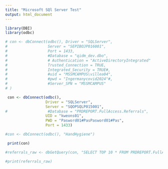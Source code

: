 ---
title: "Microsoft SQl Server Test"
output: html_document
---

```{r setup}
library(DBI)
library(odbc)

# con <- dbConnect(odbc(), Driver = "SQLServer",
#                  Server = "SEPIBOJP016001",
#                  Port = 1433,
#                  #Database = "qidm_dev.dbo",
#                  # Authentication = "ActiveDirectoryIntegrated"
#                  Trusted_Connection = TRUE,
#                  Integrated_Security = TRUE#,
#                  #uid = "MSSMCAMPUS\villea04",
#                  #pwd = "Ingermanycovid2024"#,
#                  #Server_SPN = "MSSMCAMPUS"
# )

 con <- dbConnect(odbc(),
                  Driver = "SQLServer",
                  Server = "SQOPSQLP015001",
#                  #Database = "PRDREPORT.FullAccess.Referrals",
                  UID = "kweons01",
                  PWD = "Pasword01#PasPasword01#Pas",
                  Port = 1433)

#con <- dbConnect(odbc(), "HandHygiene")

 print(con)

#referrals_raw <- dbGetQuery(con, "SELECT TOP 10 * FROM PRDREPORT.FullAccess.Referrals") 

#print(referrals_raw)







```

